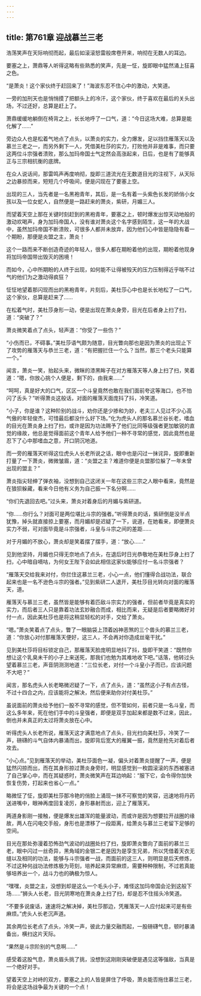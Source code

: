 ```yaml
---
---
---
```

title: 第761章 迎战慕兰三老
---



浩荡笑声在天际响彻而起，最后如滚滚怒雷般席卷开来，响彻在无数人的耳边。

要塞之上，萧鼎等人听得这略有些熟悉的笑声，先是一怔，旋即眼中猛然涌上狂喜之色。

“是萧炎！这个家伙终于赶回来了！”海波东忍不住心中的激动，大笑道。

一旁的加刑天也是悄悄摸了把额头上的冷汗，这个家伙，终于喜欢在最后的关头出场，不过还好，总算是赶上了。

萧鼎缓缓地躺倒在椅背之上，长长地呼了一口气，道：“今日这场大难，总算是能化解了……”

旁边众人也是松着气地点了点头，以萧炎的实力，全力爆发，足以挡住雁落天以及慕兰三老之一，而另外剩下一人，凭借美杜莎的实力，打败他并非是难事，而只要这两位斗宗强者溃败，那么加玛帝国士气定然会高涨起来，日后，也是有了能够真正与三宗相抗衡的底牌。

在众人说话间，那雷鸣声再度响彻，旋即三道流光在无数道目光的注视下，从天际之边暴掠而来，短短几个呼吸间，便是闪现在了要塞上空。

出现的三人，当先者是一名黑袍青年，其后，是一名有着一头紫色长发的娇俏小女孩以及一位女蛇人，自然便是一路赶来的萧炎，紫研，月媚三人。

而望着天空上那在关键时刻赶到的黑袍青年，要塞之上，顿时爆发出惊天动地般的激动欢喝声，身为加玛帝国人，没有谁对萧炎这个名字感到陌生，这一年的大战中，虽然加玛帝国不断溃败，可很多人都并未放弃，因为他们心中皆是隐隐有着一个期盼，那便是炎盟之主，萧炎！

这个一路而来不断创造奇迹的年轻人，很多人都在期盼着他的出现，期盼着他现身将加玛帝国带出毁灭的困境！

而如今，心中所期盼的人终于出现，如何能不让得被殁天的压力压制得近乎喘不过气的他们为之激动得疯狂？

怔怔地望着那闪现而出的黑袍青年，片刻后，美杜莎心中也是长长地松了一口气，这个家伙，总算是赶来了……

在松着气时，美杜莎身形一动，便是出现在萧炎身旁，目光在后者身上扫了扫，道：“突破了？”

萧炎微笑着点了点头，轻声道：“你受了一些伤？”

“小伤而已，不碍事。”美杜莎语气颇为随意，目光瞥向那也是因为萧炎的出现止下了攻势的雁落天与恭兰三老，道：“有把握拦住一个么？当然，那三个老头只能算一个。”

闻言，萧炎一笑，抬起头来，微眯的漆黑眸子在对方雁落天等人身上扫了扫，笑着道：“嗯，你放心挑个人便是，剩下的，由我来……”

“呵呵，真是好大的口气，区区一个斗皇竟然也敢在我们面前夸这等海口，也不怕闪了舌头？”听得萧炎这般话，对面的雁落天面庞抖了抖，冷笑道。

“小子，你是谁？这种阶别的战斗，劝你还是少掺和为妙，老夫三人见过不少心高气傲的年轻俊杰，可惜最后都没什么好下场。”化为虎头人的那名慕兰谷长老，嗜血的目光在萧炎身上扫了扫，或许是因为功法赐予了他们比同等级强者更加敏锐的直觉的缘故，他总是觉得面前这个青年人给予他们一种不寻常的感觉，因此竟然也是忍下了心中那嗜血之意，开口阴沉地道。

而一旁的雁落天听得这位虎头人长老所说之话，眼中也是闪过一抹诧异，旋即重新打量了一下萧炎，微微皱眉，道：“炎盟之主？难道你便是炎盟那位躲了一年未曾出现的盟主？”

萧炎指尖轻绅了弹衣袖，没想到自己这闭关一年在这些三宗之人眼中看来，竟然是在狼狈躲藏，看来今日他有义务为自己振一下名分啊……

“你们先退回去吧。”过头来，萧炎对着身后的月媚与紫研道。

“你……你行么？对面可是两位堪比斗宗的强者。”听得萧炎的话，紫研倒是没半点犹豫，掉头就直接掠上要塞，而月媚却是迟疑了一下，说道，在她看来，即便萧炎实力不弱，可对面毕竟是斗宗强者，斗皇与斗宗之间的差距……

对于月媚的不放心，萧炎却是笑着摆了摆手，道：“放心……”

见到他坚持，月媚也只得无奈地点了点头，在退后时日光恭敬地在美杜莎身上扫了扫，心中暗自嘀咕，为何女王陛下会如此相信这家伙能够应付一名斗宗强者？

“雁落天交给我来对付，你拦住这慕兰三老，小心一点，他们懂得合战功法，联合起来也是一名不逊色斗宗的强者。”见到紫研二人退开，美杜莎目光转向对面的雁落天，道。

雁落天与慕兰三老，虽然皆是能够有着匹敌斗宗实力的强者，但前者毕竟是真实的实力，而后者三人只是靠着功法玄妙融合而成，相比而来，无疑是后者要略微好对付一点，因此美杜莎也是将这稍显轻松的对手，交给了萧炎。

“嗯。”萧炎笑着点了点头，瞥了一眼脑袋上顶着凶神恶煞的三个兽头的慕兰三老，道：“你放心对付那雁落天便好，这三人，不会再对你造成丝毫干扰。”

见到美杜莎将目标锁定自己，那雁落天脸庞明显地抖了抖，旋即干笑道：“既然你想让这个乳臭未干的小子上来送死，那我们也勉为其难地收下吧。”话落，他转过头望着慕兰三老，声音阴测测地道：“三位长老，对付一个斗皇小子而已，应该问题不大吧？”

闻言，那名虎头人长老略微迟疑了一下，点了点头，道：“虽然这小子有点古怪，不过十四合之内，应该能将之解决，然后便来助你对付美杜莎。”

虽说面前的萧炎给予他们一股不寻常的感觉，但不管如何，前者只是一名斗皇，而这么多年来，死在他们手中的斗皇强者，即便是双手加起来都是数不过来，因此，倒也并未真正的太过将萧炎放在心中。

听得虎头人长老所说，雁落天这才满意地点了点头，目光扫向美杜莎，冷笑了一声，磅礴的斗气自体内暴涌而出，旋即背后宽大的雁翼一振，竟然是抢先对着后者攻去。

“小心点。”见到雁落天的举动，美杜莎面色一凝，偏头对着萧炎提醒了一声，便是猛然闪掠而出，而在其身形掠过萧炎身旁时，明显感觉到一枚圆滚滚的东西被塞进了自己掌心中，而在其疑惑时，萧炎微笑声在耳边响起：“服下它，会令得你加快恢复伤势，打起来也省心一点。”

略微怔了怔，旋即美杜莎那冷艳的俏脸上涌现一抹不可察觉的笑容，迅速地将丹药送进嘴中，眼神再度回复凌厉，身形暴射而出，迎上了雁落天。

两道身影刚一接触，便是爆发出雄浑的能量波动，而或许是因为想要拉开战圈的缘故，两人在闪电交手般，身形也是漂移了一段距离，给萧炎与慕兰三老留下足够的空间。

目光在那处弥漫着恐怖劲气波动的战圈处扫了扫，旋即萧炎瞥向了面前的慕兰三老，眼中闪过一丝奇异，黑角域的金银二老是因为是孪生兄弟，所以凭借着天衣无缝以及相同的功法，能够与斗宗强者一战，而面前的这三人，则明显是后天修炼，不过这种何战功法修炼极为苛刻，培养起来异常麻烦，需要种种限制，不过若真能够培养出一个，战斗力也的确极为惊人。

“嘿嘿，炎盟之主，没想到却是这么一个毛头小子，难怪这加玛帝国会沦到这般下场……”狮头人长老，目光阴寒地在萧炎身上扫了扫，却是忍不住摇头冷笑道。

“不要多说废话，速速将之解决掉，美杜莎那边，凭雁落天一人应付起来可是有些麻烦。”虎头人长老沉声道。

其余两位长老点了点头，冷笑一声，彼此力量交融而起，一股磅礴气息，顿时暴涌备出，横扫这片天际。

“果然是斗宗阶别的气息啊……”

感受着这股气息，萧炎眉头挑了挑，没想到这刚刚突破便是遇见这等强敌，当真是一个绝好对手。

望着天空上对峙的双方，要塞之上的人皆是屏住了呼吸，萧炎能否拖住慕兰三老，将会是这场战争最为关键的一个点！